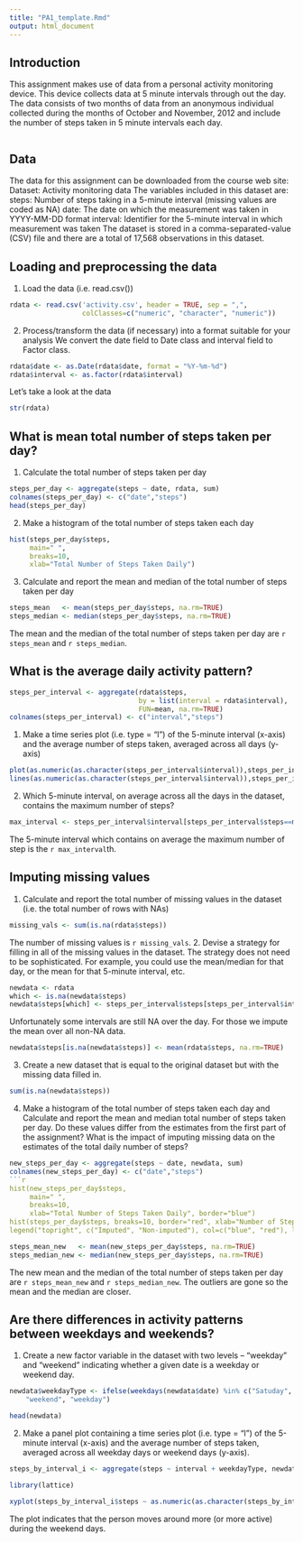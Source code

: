 ```yaml
---
title: "PA1_template.Rmd"
output: html_document
---
```

## Introduction
This assignment makes use of data from a personal activity monitoring device. This device collects data at 5 minute intervals through out the day. The data consists of two months of data from an anonymous individual collected during the months of October and November, 2012 and include the number of steps taken in 5 minute intervals each day.
```r

```

## Data
The data for this assignment can be downloaded from the course web site:
Dataset: Activity monitoring data
The variables included in this dataset are:
steps: Number of steps taking in a 5-minute interval (missing values are coded as NA)
date: The date on which the measurement was taken in YYYY-MM-DD format
interval: Identifier for the 5-minute interval in which measurement was taken
The dataset is stored in a comma-separated-value (CSV) file and there are a total of 17,568 observations in this dataset.

## Loading and preprocessing the data
1. Load the data (i.e. read.csv())

```r
rdata <- read.csv('activity.csv', header = TRUE, sep = ",",
                  colClasses=c("numeric", "character", "numeric"))
```
2. Process/transform the data (if necessary) into a format suitable for your analysis
We convert the date field to Date class and interval field to Factor class.
```r
rdata$date <- as.Date(rdata$date, format = "%Y-%m-%d")
rdata$interval <- as.factor(rdata$interval)
```
Let's take a look at the data
```r
str(rdata)
```
## What is mean total number of steps taken per day?
1. Calculate the total number of steps taken per day
```r
steps_per_day <- aggregate(steps ~ date, rdata, sum)
colnames(steps_per_day) <- c("date","steps")
head(steps_per_day)
```
2. Make a histogram of the total number of steps taken each day
```r
hist(steps_per_day$steps, 
     main=" ",
     breaks=10,
     xlab="Total Number of Steps Taken Daily")
```

3. Calculate and report the mean and median of the total number of steps taken per day
```r
steps_mean   <- mean(steps_per_day$steps, na.rm=TRUE)
steps_median <- median(steps_per_day$steps, na.rm=TRUE)
```
The mean and the median of the total number of steps taken per day are `r steps_mean` and `r steps_median`.

## What is the average daily activity pattern?
```r
steps_per_interval <- aggregate(rdata$steps, 
                                by = list(interval = rdata$interval),
                                FUN=mean, na.rm=TRUE)
colnames(steps_per_interval) <- c("interval","steps")
```
1. Make a time series plot (i.e. type = "l") of the 5-minute interval (x-axis) and the average number of steps taken, averaged across all days (y-axis)
```r
plot(as.numeric(as.character(steps_per_interval$interval)),steps_per_interval$steps, type="l", xlab="Interval", ylab="Number of Steps",main="Average Number of Steps per Day by Interval")
lines(as.numeric(as.character(steps_per_interval$interval)),steps_per_interval$steps, type="l")
```

2. Which 5-minute interval, on average across all the days in the dataset, contains the maximum number of steps?
```r
max_interval <- steps_per_interval$interval[steps_per_interval$steps==max(steps_per_interval$steps)]
```
The 5-minute interval which contains on average the maximum number of step is the `r max_interval`th.

## Imputing missing values
1. Calculate and report the total number of missing values in the dataset (i.e. the total number of rows with NAs)
```r
missing_vals <- sum(is.na(rdata$steps))
```
The number of missing values is `r missing_vals`.
2. Devise a strategy for filling in all of the missing values in the dataset. The strategy does not need to be sophisticated. For example, you could use the mean/median for that day, or the mean for that 5-minute interval, etc.
```r
newdata <- rdata
which <- is.na(newdata$steps)
newdata$steps[which] <- steps_per_interval$steps[steps_per_interval$interval == newdata$interval[which]]
```
Unfortunately some intervals are still NA over the day. For those we impute the mean over all non-NA data.
```r
newdata$steps[is.na(newdata$steps)] <- mean(rdata$steps, na.rm=TRUE)
```
3. Create a new dataset that is equal to the original dataset but with the missing data filled in.
```r
sum(is.na(newdata$steps))
```
4. Make a histogram of the total number of steps taken each day and Calculate and report the mean and median total number of steps taken per day. Do these values differ from the estimates from the first part of the assignment? What is the impact of imputing missing data on the estimates of the total daily number of steps?

```r
new_steps_per_day <- aggregate(steps ~ date, newdata, sum)
colnames(new_steps_per_day) <- c("date","steps")
```r
hist(new_steps_per_day$steps, 
     main=" ",
     breaks=10,
     xlab="Total Number of Steps Taken Daily", border="blue")
hist(steps_per_day$steps, breaks=10, border="red", xlab="Number of Steps", add=T)
legend("topright", c("Imputed", "Non-imputed"), col=c("blue", "red"), lwd=10)
```
```r
steps_mean_new   <- mean(new_steps_per_day$steps, na.rm=TRUE)
steps_median_new <- median(new_steps_per_day$steps, na.rm=TRUE)
```
The new mean and the median of the total number of steps taken per day are `r steps_mean_new` and `r steps_median_new`. The outliers are gone so the mean and the median are closer.

## Are there differences in activity patterns between weekdays and weekends?
1. Create a new factor variable in the dataset with two levels – “weekday” and “weekend” indicating whether a given date is a weekday or weekend day.
```r
newdata$weekdayType <- ifelse(weekdays(newdata$date) %in% c("Satuday", "Sunday"), 
    "weekend", "weekday")

head(newdata)
```
2. Make a panel plot containing a time series plot (i.e. type = "l") of the 5-minute interval (x-axis) and the average number of steps taken, averaged across all weekday days or weekend days (y-axis).
```r
steps_by_interval_i <- aggregate(steps ~ interval + weekdayType, newdata, mean)

library(lattice)

xyplot(steps_by_interval_i$steps ~ as.numeric(as.character(steps_by_interval_i$interval))|steps_by_interval_i$weekdayType, main="Average Steps per Day by Interval",xlab="Interval", ylab="Steps",layout=c(1,2), type="l")
```

The plot indicates that the person moves around more (or more active) during the weekend days.